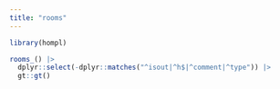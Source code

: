 ```yaml
---
title: "rooms"
---
```


```r
library(hompl)

rooms_() |>
  dplyr::select(-dplyr::matches("^isout|^h$|^comment|^type")) |>
  gt::gt()
```
